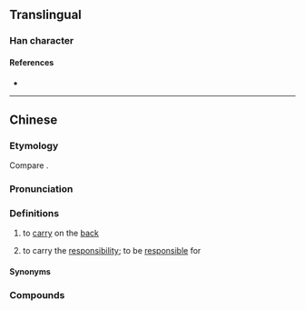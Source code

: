 {{also|𧴯}}
{{character info/new}}
==Translingual==

===Han character===
{{Han char|rn=39|rad=子|as=07|sn=10|four=|canj=NDBUC|ids=⿰子貝}}

====References====
* {{Han ref|kx=0280.021|hdz=21016.030|uh=5B6D|ud=23405}}

----

==Chinese==
{{zh-forms|alt=𧴯}}

===Etymology===
{{rfe|zh}}
Compare {{cog|za|maq}}.

===Pronunciation===
{{zh-pron
|m=miē
|c=me1
|cat=v
}}

===Definitions===
{{zh-hanzi}}

# {{lb|zh|Cantonese}} to [[carry]] on the [[back]]
#: {{zh-x|孭 書包|to '''wear''' a backpack|C}}
# {{lb|zh|Cantonese}} to carry the [[responsibility]]; to be [[responsible]] for

====Synonyms====
{{zh-dial|背負}}

===Compounds===
{{zh-der|孭帶|斜孭袋|孭鑊|孭起|孭數|孭債|孭鐵|孭上身}}